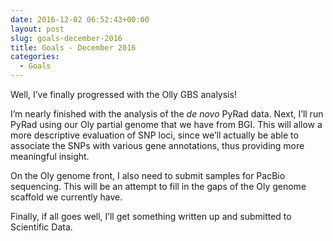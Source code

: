 ```yaml
---
date: 2016-12-02 06:52:43+00:00
layout: post
slug: goals-december-2016
title: Goals - December 2016
categories:
  - Goals
---
```


Well, I've finally progressed with the Olly GBS analysis!

I'm nearly finished with the analysis of the _de novo_ PyRad data. Next, I'll run PyRad using our Oly partial genome that we have from BGI. This will allow a more descriptive evaluation of SNP loci, since we'll actually be able to associate the SNPs with various gene annotations, thus providing more meaningful insight.

On the Oly genome front, I also need to submit samples for PacBio sequencing. This will be an attempt to fill in the gaps of the Oly genome scaffold we currently have.

Finally, if all goes well, I'll get something written up and submitted to Scientific Data.
